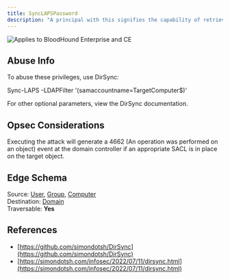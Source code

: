 ```yaml
---
title: SyncLAPSPassword
description: "A principal with this signifies the capability of retrieving, through a directory synchronization, the value of confidential and RODC filtered attributes, such as LAPS’ _ms-Mcs-AdmPwd_."
---
```


<img noZoom src="/assets/enterprise-AND-community-edition-pill-tag.svg" alt="Applies to BloodHound Enterprise and CE"/>


## Abuse Info

To abuse these privileges, use DirSync:

Sync-LAPS -LDAPFilter '(samaccountname=TargetComputer$)'

For other optional parameters, view the DirSync documentation.

## Opsec Considerations

Executing the attack will generate a 4662 (An operation was performed on an object) event at the domain controller if an appropriate SACL is in place on the target object.

## Edge Schema

Source: [User](/resources/nodes/user), [Group](/resources/nodes/group), [Computer](/resources/nodes/computer)   
Destination: [Domain](/resources/nodes/domain)   
Traversable: **Yes**  


## References

* [https://github.com/simondotsh/DirSync](https://github.com/simondotsh/DirSync)
* [https://simondotsh.com/infosec/2022/07/11/dirsync.html](https://simondotsh.com/infosec/2022/07/11/dirsync.html)
